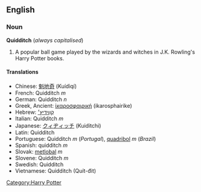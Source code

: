 ==English==
=== Noun ===
'''Quidditch''' (''always capitalised'')

# A popular ball game played by the wizards and witches in J.K. Rowling's Harry Potter books.

==== Translations ====
*Chinese: [[魁地奇]] (Kuídìqí)
*French: Quidditch ''m''
*German: Quidditch ''n''
*Greek, Ancient: [[ἰκαροσφαιρική]] (ikarosphairike)
*Hebrew: [[קווידיץ׳|קְוִוידיץ׳]]
*Italian: Quidditch ''m''
*Japanese: [[クィヂィッチ]] (Kuiditchi)
*Latin: Quidditch<!-- gender unknown -->
*Portuguese: Quidditch ''m'' (''Portugal''), [[quadribol]] ''m'' (''Brazil'')
*Spanish: quidditch ''m''
*Slovak: [[metlobal]] ''m''
*Slovene: Quidditch ''m''
*Swedish: Quidditch
*Vietnamese: Quidditch (Quít-đit)<!-- in the books it's spelled in english, the vietnamese spelling is in brackets -->

[[Category:Harry Potter]]